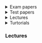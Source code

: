 







<details>
<summary>Exam papers </summary>

### Exams📜
> - [ 2021-2022 Exam](https://drive.google.com/file/d/1euQSUW4qAA5SEWYxgh67vt0WcPL7vYpe/view?usp=drive_link)
</details>

<details>
<summary>Test papers </summary>

<AuthenticatedLink 
  href="/docs/phys-101"
  Icon={FaDna }
  title="PHYS 101"
  year="2023"
/>
### Test Papers 📃
> - [test 1 2021-22](https://drive.google.com/file/d/1MI0betEf7PSvdpwR9gRMol1bc9QwPtpK/view?usp=sharing)
> - [test 2 may 2022](https://drive.google.com/file/d/1keYQ8nhI3xTtkUlHyDmPbKf-yeSk9fuy/view?usp=sharing)
> - [test 3](https://drive.google.com/file/d/1MQQal8TnrwgnO-3lyXMSAir65rguR69I/view?usp=drive_link)
</details>

<details>
<summary>Lectures </summary>
:::note In Search of Material
:::
</details>

<details>
<summary>Turtorials </summary>
:::note In Search Of material
:::
</details>








### Lectures


